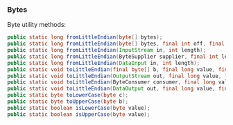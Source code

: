 ### Bytes {#langx-java_references_utils_Bytes}

Byte utility methods:

```java
public static long fromLittleEndian(byte[] bytes);
public static long fromLittleEndian(byte[] bytes, final int off, final int length);
public static long fromLittleEndian(InputStream in, int length);
public static long fromLittleEndian(ByteSupplier supplier, final int length);
public static long fromLittleEndian(DataInput in, int length);
public static void toLittleEndian(final byte[] b, final long value, final int off, final int length);
public static void toLittleEndian(OutputStream out, final long value, final int length);
public static void toLittleEndian(ByteConsumer consumer, final long value, final int length);
public static void toLittleEndian(DataOutput out, final long value, final int length);
public static byte toLowerCase(byte c);
public static byte toUpperCase(byte b);
public static boolean isLowerCase(byte value);
public static boolean isUpperCase(byte value);
```

